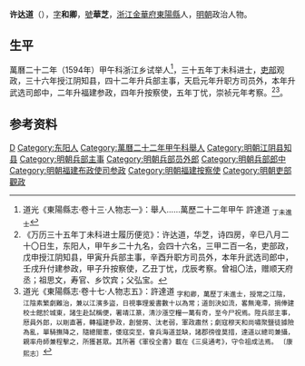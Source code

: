 '''许达道'''（{{bd|16世紀||17世紀}}），[[表字|字]]'''和卿'''，[[號|號]]'''華芝'''，[[浙江等處承宣布政使司|浙江]][[金華府|金華府]][[東陽縣|東陽縣]]人，[[明朝|明朝]]政治人物。

== 生平 ==
萬曆二十二年（1594年）甲午科浙江乡试举人<ref>道光《東陽縣志·卷十三·人物志一》：舉人……萬歷二十二年甲午 許達道 <sub>丁未進士</sub></ref>，三十五年丁未科进士，[[吏部|吏部]]观政，三十六年授江阴知县，四十二年升兵部主事，天启元年升职方司员外，本年升武选司郎中，二年升福建参政，四年升按察使，五年丁忧，崇祯元年考察。<ref>《万历三十五年丁未科进士履历便览》：许达道，华芝，诗四房，辛巳八月二十〇日生，东阳人，甲午乡二十九名，会四十六名，三甲二百一名，吏部政，戊申授江阴知县，甲寅升兵部主事，辛酉升职方司员外，本年升武选司郎中，壬戌升付建参政，甲子升按察使，乙丑丁忧，戊辰考察。曾祖〇法，赠顺天府丞；祖思文，寿官、乡饮宾；父弘宝。</ref><ref>道光《東陽縣志·卷十七·人物志五》：許達道 <sub>字和卿，萬歷丁未進士，授常之江陰，江陰素繁劇難治，兼以江濱多盜，日視事理爰書數十以為常；道剖決如流，畧無淹滯，捐俸建校士館於城東，諸生赴試稱便，署靖江篆，清沙漲空糧一萬有奇，至今尸祝焉。陞兵部主事，厯員外郎，以剛直著，轉福建參政，創營房、汰老弱，軍政肅然；劇寇穆天和尚嘯聚鹽徒據險為亂，單騎撫降之，隨總閩憲，倭寇突至，會兵海道並缺，諸郡徬徨莫措，達道以總司兼攝，親率舟師兼程擊之，所獲甚眾。其所著《軍役全書》載在《三吳通考》，守令祖成法焉。 〔康熙志〕</sub></ref>。

==参考资料==
{{reflist}}

{{start box}}
{{s-off}}
{{s-before|[[余士奇|余士奇]]}}
{{s-title|明朝江陰縣知縣|1609年－1615年}}
{{s-after|[[金廷璧|金廷璧]]}}
{{end box}}

{{萬曆三十五年丁未科殿試金榜}}

{{Authority control}}

{{DEFAULTSORT:}}
[[Category:许姓|D]]
[[Category:东阳人|Category:东阳人]]
[[Category:萬曆二十二年甲午科舉人|Category:萬曆二十二年甲午科舉人]]
[[Category:明朝江阴县知县|Category:明朝江阴县知县]]
[[Category:明朝兵部主事|Category:明朝兵部主事]]
[[Category:明朝兵部员外郎|Category:明朝兵部员外郎]]
[[Category:明朝兵部郎中|Category:明朝兵部郎中]]
[[Category:明朝福建布政使司参政|Category:明朝福建布政使司参政]]
[[Category:明朝福建按察使|Category:明朝福建按察使]]
[[Category:明朝吏部觀政|Category:明朝吏部觀政]]


{{明朝人物小作品}}
